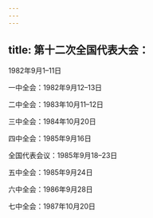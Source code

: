 ```yaml
---
---
---
```

title: 第十二次全国代表大会：
---



1982年9月1–11日

一中全会：1982年9月12–13日

二中全会：1983年10月11–12日

三中全会：1984年10月20日

四中全会：1985年9月16日

全国代表会议：1985年9月18–23日

五中全会：1985年9月24日

六中全会：1986年9月28日

七中全会：1987年10月20日